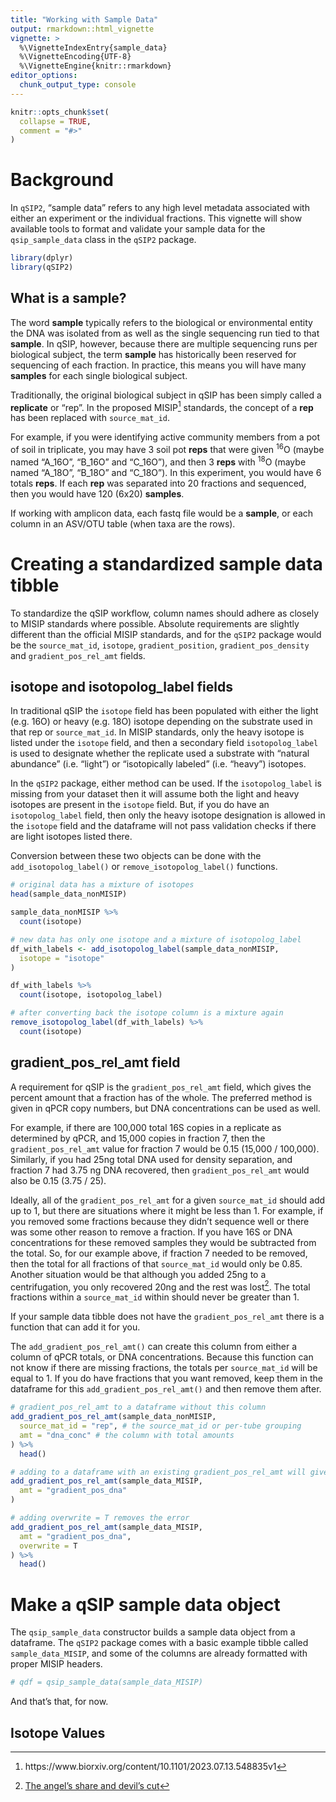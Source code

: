 ```yaml
---
title: "Working with Sample Data"
output: rmarkdown::html_vignette
vignette: >
  %\VignetteIndexEntry{sample_data}
  %\VignetteEncoding{UTF-8}
  %\VignetteEngine{knitr::rmarkdown}
editor_options: 
  chunk_output_type: console
---
```


```r
knitr::opts_chunk$set(
  collapse = TRUE,
  comment = "#>"
)
```

# Background

In `qSIP2`, "sample data" refers to any high level metadata associated with either an experiment or the individual fractions. This vignette will show available tools to format and validate your sample data for the `qsip_sample_data` class in the `qSIP2` package.

```r
library(dplyr)
library(qSIP2)
```

## What is a sample?

The word **sample** typically refers to the biological or environmental entity the DNA was isolated from as well as the single sequencing run tied to that **sample**. In qSIP, however, because there are multiple sequencing runs per biological subject, the term **sample** has historically been reserved for sequencing of each fraction. In practice, this means you will have many **samples** for each single biological subject.

Traditionally, the original biological subject in qSIP has been simply called a **replicate** or "rep". In the proposed MISIP^[https://www.biorxiv.org/content/10.1101/2023.07.13.548835v1] standards, the concept of a **rep** has been replaced with `source_mat_id`.

For example, if you were identifying active community members from a pot of soil in triplicate, you may have 3 soil pot **reps** that were given <sup>16</sup>O (maybe named "A_16O", "B_16O" and "C_16O"), and then 3 **reps** with <sup>18</sup>O (maybe named "A_18O", "B_18O" and "C_18O"). In this experiment, you would have 6 totals **reps**. If each **rep** was separated into 20 fractions and sequenced, then you would have 120 (6x20) **samples**.

If working with amplicon data, each fastq file would be a **sample**, or each column in an ASV/OTU table (when taxa are the rows).

# Creating a standardized sample data tibble

To standardize the qSIP workflow, column names should adhere as closely to MISIP standards where possible. Absolute requirements are slightly different than the official MISIP standards, and for the `qSIP2` package would be the `source_mat_id`, `isotope`, `gradient_position`, `gradient_pos_density` and `gradient_pos_rel_amt` fields.

## isotope and isotopolog_label fields

In traditional qSIP the `isotope` field has been populated with either the light (e.g. 16O) or heavy (e.g. 18O) isotope depending on the substrate used in that rep or `source_mat_id`. In MISIP standards, only the heavy isotope is listed under the `isotope` field, and then a secondary field `isotopolog_label` is used to designate whether the replicate used a substrate with "natural abundance" (i.e. "light") or "isotopically labeled" (i.e. "heavy") isotopes.

In the `qSIP2` package, either method can be used. If the `isotopolog_label` is missing from your dataset then it will assume both the light and heavy isotopes are present in the `isotope` field. But, if you do have an `isotopolog_label` field, then only the heavy isotope designation is allowed in the `isotope` field and the dataframe will not pass validation checks if there are light isotopes listed there. 

Conversion between these two objects can be done with the `add_isotopolog_label()` or `remove_isotopolog_label()` functions.

```r
# original data has a mixture of isotopes
head(sample_data_nonMISIP)

sample_data_nonMISIP %>%
  count(isotope)

# new data has only one isotope and a mixture of isotopolog_label
df_with_labels <- add_isotopolog_label(sample_data_nonMISIP,
  isotope = "isotope"
)

df_with_labels %>%
  count(isotope, isotopolog_label)

# after converting back the isotope column is a mixture again
remove_isotopolog_label(df_with_labels) %>%
  count(isotope)
```

## gradient_pos_rel_amt field

A requirement for qSIP is the `gradient_pos_rel_amt` field, which gives the percent amount that a fraction has of the whole. The preferred method is given in qPCR copy numbers, but DNA concentrations can be used as well. 

For example, if there are 100,000 total 16S copies in a replicate as determined by qPCR, and 15,000 copies in fraction 7, then the `gradient_pos_rel_amt` value for fraction 7 would be 0.15 (15,000 / 100,000). Similarly, if you had 25ng total DNA used for density separation, and fraction 7 had 3.75 ng DNA recovered, then `gradient_pos_rel_amt` would also be 0.15 (3.75 / 25). 

Ideally, all of the `gradient_pos_rel_amt` for a given `source_mat_id` should add up to 1, but there are situations where it might be less than 1. For example, if you removed some fractions because they didn't sequence well or there was some other reason to remove a fraction. If you have 16S or DNA concentrations for these removed samples they would be subtracted from the total. So, for our example above, if fraction 7 needed to be removed, then the total for all fractions of that `source_mat_id` would only be 0.85. Another situation would be that although you added 25ng to a centrifugation, you only recovered 20ng and the rest was lost[^angel_share]. The total fractions within a `source_mat_id` within should never be greater than 1.

[^angel_share]: [The angel's share and devil's cut](https://www.visitlex.com/guides/post/common-geeky-bourbon-terms-explained/#:~:text=Angel's%20Share)

If your sample data tibble does not have the `gradient_pos_rel_amt` there is a function that can add it for you. 

The `add_gradient_pos_rel_amt()` can create this column from either a column of qPCR totals, or DNA concentrations. Because this function can not know if there are missing fractions, the totals per `source_mat_id` will be equal to 1. If you do have fractions that you want removed, keep them in the dataframe for this `add_gradient_pos_rel_amt()` and then remove them after.

```r
# gradient_pos_rel_amt to a dataframe without this column
add_gradient_pos_rel_amt(sample_data_nonMISIP,
  source_mat_id = "rep", # the source_mat_id or per-tube grouping
  amt = "dna_conc" # the column with total amounts
) %>%
  head()

# adding to a dataframe with an existing gradient_pos_rel_amt will give an error
add_gradient_pos_rel_amt(sample_data_MISIP,
  amt = "gradient_pos_dna"
)

# adding overwrite = T removes the error
add_gradient_pos_rel_amt(sample_data_MISIP,
  amt = "gradient_pos_dna",
  overwrite = T
) %>%
  head()
```







# Make a qSIP sample data object

The `qsip_sample_data` constructor builds a sample data object from a dataframe. The `qSIP2` package comes with a basic example tibble called `sample_data_MISIP`, and some of the columns are already formatted with proper MISIP headers.

```r
# qdf = qsip_sample_data(sample_data_MISIP)
```

And that's that, for now.

## Isotope Values


